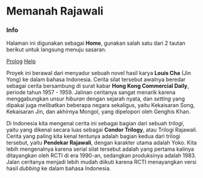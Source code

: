 # Memanah Rajawali

<div class="w3-panel w3-leftbar w3-border-blue w3-card-4 w3-round">
    <h3>Info</h3>
    <p>
        Halaman ini digunakan sebagai <strong><i class="fa fa-home"></i> Home</strong>, gunakan salah satu dari 
        2 tautan berikut untuk langsung menuju sasaran.
    </p>
    <div class="w3-container w3-padding">
        <a href="/intro.mdx" class="w3-button w3-round w3-border w3-hover-blue w3-left">Prolog</a>
        <a href="/help/index.mdx" class="w3-button w3-round w3-border w3-hover-blue w3-right">Help</a>
    </div>
</div>

Proyek ini berawal dari menyadur sebuah novel hasil karya **Louis Cha** (Jin Yong)
ke dalam bahasa Indonesia. Cerita silat tersebut awalnya beredar sebagai cerita bersambung
di surat kabar **Hong Kong Commercial Daily**, periode tahun 1957 - 1959. Jalinan ceritanya
sangat menarik karena menggabungkan unsur _hiburan_ dengan sejarah nyata, dan _setting_
yang dipakai juga melibatkan beberapa negara sekaligus, yaitu Kekaisaran Song, Kekaisaran Jin,
dan akhirnya Mongol, yang dipelopori oleh Genghis Khan.

Di Indonesia kita mengenal cerita ini sebagai bagian dari sebuah _trilogi_, yaitu yang 
dikenal secara luas sebagai **Condor Trilogy**, atau Trilogi Rajawali. Cerita yang paling
kita kenal tentunya adalah bagian kedua dari trilogi tersebut, yaitu **Pendekar Rajawali**,
dengan karakter utama adalah Yoko. Kita lebih mengenalnya karena serial silat tersebut
adalah yang pertama kalinya ditayangkan oleh RCTI di era 1990-an, sedangkan produksinya
adalah 1983. Jalan ceritanya menjadi lebih mudah diikuti karena RCTI menayangkan versi
hasil _dubbing_ ke dalam bahasa Indonesia.
